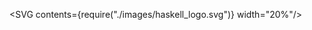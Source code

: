 

<SVG contents={require("./images/haskell_logo.svg")} width="20%"/>
<Title contents="GADTs"/>

```haskell
{-# LANGUAGE GADTs #-}

data Empty
data NonEmpty

data List n a where
  Nil :: List Empty a
  Cons :: a -> List n a -> List NonEmpty a
```

---

## Table of contents

- Introduction
- Usecases/examples
- Questions

---

## So.. "GADTs"? 🤔

- = `Generalized` algebraic data types
- Powerful Haskell extension (10+ years old)
- Constructors: richer types allowed

---

## New syntax (1)

```haskell
data Dog = Dog Name Age

-- vs.

data Dog where
  Dog :: Name -> Age -> Dog
```

- Both declarations are equivalent
- GADT syntax: explicit type signatures

---

## New syntax (2)

```haskell
data Maybe a = Nothing
             | Just a

-- vs.

data Maybe a where
  Nothing :: Maybe a
  Just :: a -> Maybe a
```

- Type variables are also allowed

---

## New syntax (3)

```haskell
data Either a b = Left a | Right b

-- vs.

data Either a b where
  Left :: a -> Either a b
  Right :: b -> Either a b
```

---

```haskell Revisiting lists
{-# LANGUAGE GADTs #-}

data Empty
data NonEmpty

data List n a where
  Nil :: List Empty a
  Cons :: a -> List n a -> List NonEmpty a

head :: List NonEmpty a -> a
head (Cons a _) = a
----
1 > Required language pragma
3:4 > Empty data types for carrying info on type level
6:8 > List in GADT form
10:11 > Example function using lists
```

```notes
Actual length instead of Empty/NonEmpty can be stored as well
```

---

## Zooming in on the head function

```haskell
head :: List NonEmpty a -> a
head (Cons a _) = a
```

- Compiler can now check for non-empty lists `everywhere`
- &#x21b3; = compile time proof
- Pattern match needed for Nil?
- What if we wanted first 2 elements?

```notes
- First question = trick question, it's not possible due to type mismatch (Empty vs NonEmpty)
- This function is total (defined for every possible input of that type).
- Last point: needs extra information on type level (actual size of the list)
```

---

## Example: check if list empty

```haskell
isEmpty :: List n a -> Bool
isEmpty Nil = True
isEmpty (Cons _ _) = False
```

- Not interested in the "n" parameter now

```notes
In fact, doesn't compile without this type signature due to how inference works for GADTs.
(n would be inferred to be Empty because of first pattern match)
```

---

```haskell Example: Heterogeneous lists
{-# LANGUAGE DataKinds, TypeOperators #-}

data HList as where
  End :: HList '[]
  (:::) :: a -> HList as -> HList (a ': as)

infixr 5 :::

myList :: HList '[Bool, Int]
myList = True ::: 42 ::: End
----
1 > Extra extensions needed
3:5 > Definition of HList
7 > Make ::: right associative (same as : for lists)
9:10 > Usage
```

```notes
- DataKinds: Use data constructors on type level, results in a kind different than Type / *.
- TypeOperators: Allows using operators on type level
```

---

```haskell Example: Evaluating expressions
data Expr = Number Int
          | Sum Expr Expr
          | Boolean Bool
          | And Expr Expr


eval :: Expr -> Either Int Bool
eval (Number n) = Left n
eval (Boolean b) = Right b
eval (Sum e1 e2) = case (eval e1, eval e2) of
  (Left n1, Left n2) -> Left $ n1 + n2
  _ -> _  -- ???
eval (And e1 e2) = case (eval e1, eval e2) of
  (Right b1, Right b2) -> Right $ b1 && b2
  _ -> _  -- ???


data Expr a where
  Number :: Int -> Expr Int
  Boolean :: Bool -> Expr Bool
  Sum :: Expr Int -> Expr Int -> Expr Int
  And :: Expr Bool -> Expr Bool -> Expr Bool


eval :: Expr a -> a
eval (Number n) = n
eval (Boolean b) = b
eval (Sum e1 e2) = eval e1 + eval e2
eval (And e1 e2) = eval e1 && eval e2
----
1:2 > A data type for expressions (with integers)
1:4 > Adding Bools: allows invalid Exprs to be created
7:15 > Naive eval function
18:22 > GADT approach: Store result type on type level
24:29 > eval: trivial to implement, more type safe
```

---

```haskell Example: type checking / inference
data Expr = Number Int
          | Sum Expr Expr
          | Boolean Bool
          | And Expr Expr

data TExpr a where
  TNumber :: Int -> TExpr Int
  TBoolean :: Bool -> TExpr Bool
  TSum :: TExpr Int -> TExpr Int -> TExpr Int
  TAnd :: TExpr Bool -> TExpr Bool -> TExpr Bool

data Tag ty where
  TagBool :: Tag Bool
  TagInt :: Tag Int

data TypedExpr where
  TypedExpr :: Tag ty -> TExpr ty -> TypedExpr

data TypeError = TypeMismatch

-- Can also be seen as a "parse"-like function for input data
infer :: Expr -> Either TypeError TypedExpr
infer (Number n) = pure $ TypedExpr TagInt (TNumber n)
infer (Boolean b) = pure $ TypedExpr TagBool (TBool b)
infer (Sum e1 e2) = do
  TypedExpr t1 e1' <- infer e1
  TypedExpr t2 e2' <- infer e2
  case (t1, t2) of
    (TagInt, TagInt) -> pure $ TypedExpr TagInt (TSum e1' e2')
    _ -> throwError TypeMismatch
infer (And e1 e2) = do
  TypedExpr t1 e1' <- infer e1
  TypedExpr t2 e2' <- infer e2
  case (t1, t2) of
    (TagBool, TagBool) -> pure $ TypedExpr TagBool (TAnd e1' e2')
    _ -> throwError TypeMismatch
----
1:10 > Same datatypes as before
12:14 > Helper type with values for all possible types in TExpr
16:17 > Wrapper GADT for bundling a Tag and TExpr
19 > A data type for all possible type errors
21:22 > Type of "infer"
23:24 > Inferring Numbers and Booleans
25:30 > Inferring Sum
28, 29[1:6] > Pattern matching brings extra information in scope
31:36 > Inferring And
```

---

## Conclusion

- Expressivity greatly increased
- Compile time proofs
- Useful for making impossible states impossible
- Comes at a cost
  - Gradual introduction
  - Use in most critical parts

---

## Links

- [GHC user manual on GADTs](https://downloads.haskell.org/~ghc/latest/docs/html/users_guide/glasgow_exts.html#extension-GADTs)
- [Haskell wiki](https://en.wikibooks.org/wiki/Haskell/GADT)
- [LambdaConf talk (R. Eisenberg)](https://www.youtube.com/watch?v=6snteFntvjM)
- [What I wish I knew when I was learning Haskell: GADTs](http://dev.stephendiehl.com/hask/#gadts)
- [Parse, don't validate](https://lexi-lambda.github.io/blog/2019/11/05/parse-don-t-validate/)
- [Dependent types in Haskell (S. Weirich)](https://www.youtube.com/watch?v=wNa3MMbhwS4)

---

## Next time

- Free monads?
- Anatomy of a Haskell library?
- Recursion schemes?

